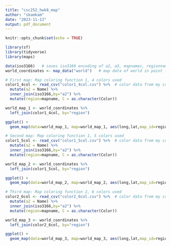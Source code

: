 ```yaml
---
title: "csc252_hwk8_map"
author: "skamkam"
date: "2023-11-13"
output: pdf_document
---
```


```r
knitr::opts_chunk$set(echo = TRUE)
```

```r
library(sf)
library(tidyverse)
library(maps)
```

```r
data(iso3166)   # saves iso3166 encoding of a2, a3, mapnames, regionnames
world_coordinates <- map_data("world")   # map data of world in point form
```

```r
# First map: Map coloring function 1, 4 colors used
color1_4col <- read_csv("color1_4col.csv") %>%  # color data from my coloring program
  mutate(a2 = Name) %>% 
  inner_join(iso3166,by="a2") %>% 
  mutate(region=mapname, C = as.character(Color))

world_map_1 <- world_coordinates %>% 
  left_join(color1_4col, by="region")

ggplot() +
  geom_map(data=world_map_1, map=world_map_1, aes(long,lat,map_id=region, fill=C))
```

```r
# Second map: Map coloring function 1, 5 colors used
color1_5col <- read_csv("color1_5col.csv") %>%  # color data from my coloring program
  mutate(a2 = Name) %>% 
  inner_join(iso3166,by="a2") %>% 
  mutate(region=mapname, C = as.character(Color))

world_map_2 <- world_coordinates %>% 
  left_join(color1_5col, by="region")

ggplot() +
  geom_map(data=world_map_2, map=world_map_2, aes(long,lat,map_id=region, fill=C))
```

```r
# Third map: Map coloring function 2, 6 colors used
color2_6col <- read_csv("color2_6col.csv") %>%  # color data from my coloring program
  mutate(a2 = Name) %>% 
  inner_join(iso3166,by="a2") %>% 
  mutate(region=mapname, C = as.character(Color))

world_map_3 <- world_coordinates %>% 
  left_join(color2_6col, by="region")

ggplot() +
  geom_map(data=world_map_3, map=world_map_3, aes(long,lat,map_id=region, fill=C))
```